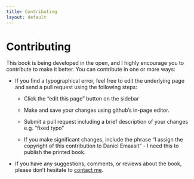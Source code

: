 ```yaml
---
title: Contributing
layout: default
---
```


# Contributing

This book is being developed in the open, and I highly encourage you to contribute to make it better. You can contribute in one or more ways:

* If you find a typographical error, feel free to edit the underlying page and send a pull 
  request using the following steps: 
  
    * Click the "edit this page" button on the sidebar
  
    * Make and save your changes using github's in-page editor.
    
    * Submit a pull request including a brief description of your changes e.g. "fixed typo" 
      
    * If you make significant changes, include the phrase "I assign the 
      copyright of this contribution to Daniel Emaasit" - I need this to publish the printed book.  
      
* If you have any suggestions, comments, or reviews about the book, please don't hesitate to [contact me](mailto:daniel.emaasit@gmail.com).